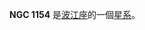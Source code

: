{{NGCInfoBox|NGCID=NGC 1154|發現者=讓·瑪璉·愛德華·史提芬|發現日期=1876年12月15日|其他編號=MCG -2-8-34|曆元=J2000.0|赤經=2時58分7.6秒
|赤緯=-10°21'49"|星座=波江座|星體=星系|星等=13.6|表面亮度=13.2|藍等=14.3}}

'''NGC 1154''' 是[[波江座|波江座]]的一個[[星系|星系]]。

{{NGCReference|1154}}
{{Catalogs|NGC=1154}}